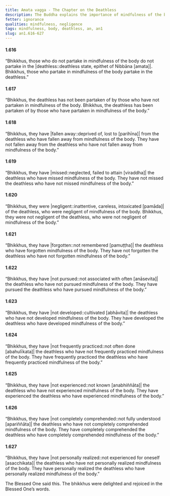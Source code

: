 ```yaml
---
title: Amata vagga - The Chapter on the Deathless
description: The Buddha explains the importance of mindfulness of the body in partaking in the deathless.
fetter: ignorance
qualities: mindfulness, negligence
tags: mindfulness, body, deathless, an, an1
slug: an1.616-627
---
```


#### 1.616

“Bhikkhus, those who do not partake in mindfulness of the body do not partake in the |deathless::deathless state, epithet of Nibbāna [amata]|. Bhikkhus, those who partake in mindfulness of the body partake in the deathless.”

#### 1.617

“Bhikkhus, the deathless has not been partaken of by those who have not partaken in mindfulness of the body. Bhikkhus, the deathless has been partaken of by those who have partaken in mindfulness of the body.”

#### 1.618

“Bhikkhus, they have |fallen away::deprived of, lost to [parihīna]| from the deathless who have fallen away from mindfulness of the body. They have not fallen away from the deathless who have not fallen away from mindfulness of the body.”

#### 1.619

“Bhikkhus, they have |missed::neglected, failed to attain [viraddha]| the deathless who have missed mindfulness of the body. They have not missed the deathless who have not missed mindfulness of the body.”

#### 1.620

“Bhikkhus, they were |negligent::inattentive, careless, intoxicated [pamāda]| of the deathless, who were negligent of mindfulness of the body. Bhikkhus, they were not negligent of the deathless, who were not negligent of mindfulness of the body.”

#### 1.621

“Bhikkhus, they have |forgotten::not remembered [pamuṭṭha]| the deathless who have forgotten mindfulness of the body. They have not forgotten the deathless who have not forgotten mindfulness of the body.”

#### 1.622

“Bhikkhus, they have |not pursued::not associated with often [anāsevita]| the deathless who have not pursued mindfulness of the body. They have pursued the deathless who have pursued mindfulness of the body.”

#### 1.623

“Bhikkhus, they have |not developed::cultivated [abhāvita]| the deathless who have not developed mindfulness of the body. They have developed the deathless who have developed mindfulness of the body.”

#### 1.624

“Bhikkhus, they have |not frequently practiced::not often done [abahulīkata]| the deathless who have not frequently practiced mindfulness of the body. They have frequently practiced the deathless who have frequently practiced mindfulness of the body.”

#### 1.625

“Bhikkhus, they have |not experienced::not known [anabhiññāta]| the deathless who have not experienced mindfulness of the body. They have experienced the deathless who have experienced mindfulness of the body.”

#### 1.626

“Bhikkhus, they have |not completely comprehended::not fully understood [apariññāta]| the deathless who have not completely comprehended mindfulness of the body. They have completely comprehended the deathless who have completely comprehended mindfulness of the body.”

#### 1.627

“Bhikkhus, they have |not personally realized::not experienced for oneself [asacchikata]| the deathless who have not personally realized mindfulness of the body. They have personally realized the deathless who have personally realized mindfulness of the body.”

The Blessed One said this. The bhikkhus were delighted and rejoiced in the Blessed One’s words.